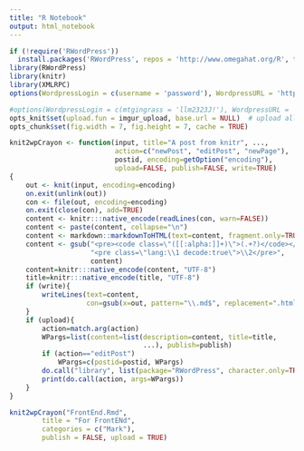```yaml
---
title: "R Notebook"
output: html_notebook
---
```


```r
if (!require('RWordPress'))
  install.packages('RWordPress', repos = 'http://www.omegahat.org/R', type = 'source')
library(RWordPress)
library(knitr)
library(XMLRPC)
options(WordpressLogin = c(username = 'password'), WordpressURL = 'http://therealdonaldtrump2020.com/xmlrpc.php')

#options(WordpressLogin = c(mtgingrass = 'llm2323J!'), WordpressURL = 'http://devgin.com/xmlrpc.php')
opts_knit$set(upload.fun = imgur_upload, base.url = NULL)  # upload all images to imgur.com
opts_chunk$set(fig.width = 7, fig.height = 7, cache = TRUE)
```


```r
knit2wpCrayon <- function(input, title="A post from knitr", ...,
                          action=c("newPost", "editPost", "newPage"),
                          postid, encoding=getOption("encoding"),
                          upload=FALSE, publish=FALSE, write=TRUE)
{
    out <- knit(input, encoding=encoding)
    on.exit(unlink(out))
    con <- file(out, encoding=encoding)
    on.exit(close(con), add=TRUE)
    content <- knitr:::native_encode(readLines(con, warn=FALSE))
    content <- paste(content, collapse="\n")
    content <- markdown::markdownToHTML(text=content, fragment.only=TRUE)
    content <- gsub("<pre><code class=\"([[:alpha:]]+)\">(.+?)</code></pre>",
                    "<pre class=\"lang:\\1 decode:true\">\\2</pre>",
                    content)
    content=knitr:::native_encode(content, "UTF-8")
    title=knitr:::native_encode(title, "UTF-8")
    if (write){
        writeLines(text=content,
                   con=gsub(x=out, pattern="\\.md$", replacement=".html"))
    }
    if (upload){
        action=match.arg(action)
        WPargs=list(content=list(description=content, title=title, 
                                 ...), publish=publish)
        if (action=="editPost") 
            WPargs=c(postid=postid, WPargs)
        do.call("library", list(package="RWordPress", character.only=TRUE))
        print(do.call(action, args=WPargs))
    }
}
```


```r
knit2wpCrayon("FrontEnd.Rmd", 
        title = "For FrontENd",
        categories = c("Mark"), 
        publish = FALSE, upload = TRUE)
```


